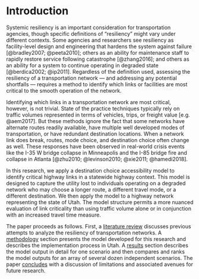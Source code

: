 
# Introduction {#intro}

Systemic resiliency is an important consideration for transportation agencies,
though specific definitions of "resiliency" might vary under different contexts.
Some agencies and researchers see resiliency as facility-level design and
engineering that hardens the system against failure [@bradley2007; @peeta2010];
others as an ability for maintenance staff to rapidly restore service following
catastrophe [@zhang2016]; and others as an ability for a system to continue
operating in degraded state [@berdica2002; @ip2011]. Regardless of the
definition used, assessing the resiliency of a transportation network --- and
addressing any potential shortfalls --- requires a method to identify which
links or facilities are most critical to the smooth operation of the network.

Identifying which links in a transportation network are most critical, however,
is not trivial. State of the practice techniques typically rely on traffic
volumes represented in terms of vehicles, trips, or freight value [e.g.
@aem2017]. But these methods ignore the fact that some networks have alternate
routes readily available, have multiple well developed modes of transportation,
or have redundant destination locations. When a network link does break, routes,
mode choice, and destination choice often change as well. These responses have
been observed in real-world crisis events like the I-35 W bridge collapse in
Minneapolis and the I-85 bridge fire and collapse in Atlanta [@zhu2010;
@levinson2010; @xie2011; @hamedi2018].

In this research, we apply a destination choice accessibility model to identify
critical highway links in a statewide highway context. This model is designed to
capture the utility lost to individuals operating on a degraded network who may
choose a longer route, a different travel mode, or a different destination. We
then apply the model to a highway network representing the state of Utah. The
model structure permits a more nuanced evaluation of link criticality than using
traffic volume alone or in conjunction with an increased travel time measure.

The paper proceeds as follows. First, a [literature review](#litreview)
discusses previous attempts to analyze the resiliency of transportation
networks. A [methodology](#methodology) section presents the model developed for
this research and describes the implementation process in Utah. A
[results](#results) section describes the model output in detail for one
scenario and then compares and ranks the model outputs for an array of several
dozen independent scenarios. The paper [concludes](#conclusion) with a
discussion of limitations and associated avenues
for future research.


